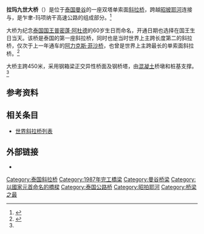 {{Infobox Bridge
|bridge_name   = 拉玛九世大桥
|native_name      = สะพานพระราม 9
|native_name_lang = th
|image         = Rama IX Bridge-2.jpg
|caption       =
|official_name = 
|carries       = 乍聿-玛项纳干高速公路（6车道）
|crosses       = [[昭披耶河|昭披耶河]]
|locale        = {{THA}} [[曼谷|曼谷]]
|maint         = 泰国高速公路及快速交通管理局
|id            =
|design        = 斜拉桥
|mainspan      = {{convert|450|m|ft|0}}
|length        = {{convert|781.2|m|ft|0}}
|width         = {{convert|33|m|ft|0}}
|height        = {{convert|87|m|ft|0}}
|load          =
|clearance     =
|below         = {{convert|41|m|ft|0}}
|traffic       =
|begin         = 1984年10月1日
|complete      =
|open          = 1987年12月5日
|closed        =
|toll          =
|map_cue       =
|map_image     =
|map_text      =
|map_width     =
|coordinates   = {{coord|13.682058|100.519001|type:landmark_region:TH|display=inline,title}}
|lat           =
|long          =
}}

'''拉玛九世大桥'''（{{lang-th|สะพานพระราม 9}}）是位于[[泰国|泰国]][[曼谷|曼谷]]的一座双塔单索面[[斜拉桥|斜拉桥]]，跨越[[昭披耶河|昭披耶河]]连接{{link-en|然那哇县|Yan Nawa District}}与{{link-en|叻巫拉纳县|Rat Burana District}}，是乍聿-玛项纳干高速公路的组成部分。<ref>{{cite web |url=http://uk.peterfraenkel.com/index.php?option=com_content&view=article&id=73:rama-ix-bridge-bangkok&catid=20:projects-civil-bridges&Itemid=69 |title=Rama IX Bridge Bangkok |accessdate=2013-08-05 |publisher=Peter Fraenkel and Partners Ltd |language=en |deadurl=yes |archiveurl=https://web.archive.org/web/20131105105547/http://uk.peterfraenkel.com/index.php?option=com_content&view=article&id=73:rama-ix-bridge-bangkok&catid=20:projects-civil-bridges&Itemid=69 |archivedate=2013年11月5日 |df= }}</ref>

大桥为纪念[[泰国国王|泰国国王]][[普密蓬·阿杜德|普密蓬·阿杜德]]的60岁生日而命名，开通日期也选择在国王生日当天。该桥是泰国的第一座斜拉桥，同时也是当时世界上主跨长度第二的斜拉桥，仅次于上一年通车的[[阿力克斯·菲沙桥|阿力克斯·菲沙桥]]，也曾是世界上主跨最长的单索面斜拉桥。<ref name="opac">{{cite web |url=http://www.opacengineers.com/projects/RamaIX |title=Rama IX Bridge - 10th Year Inspection & Evaluation |accessdate=2013-08-05 |publisher=OPAC Consulting Engineers |language=en |archive-date=2019-09-05 |archive-url=https://web.archive.org/web/20190905051205/http://www.opacengineers.com/projects/RamaIX |dead-url=no }}</ref>

大桥主跨450米，采用钢箱梁正交异性桥面及钢桥塔，由[[混凝土|混凝土]]桥墩和桩基支撑。<ref name="opac"/>

==参考资料==
{{reflist}}

==相关条目==
* [[世界斜拉桥列表|世界斜拉桥列表]]

==外部链接==
* {{Structurae|id=s0000092|title=拉玛九世大桥}}


{{DEFAULTSORT:R}}
[[Category:泰国斜拉桥|Category:泰国斜拉桥]]
[[Category:1987年完工橋梁|Category:1987年完工橋梁]]
[[Category:曼谷桥梁|Category:曼谷桥梁]]
[[Category:以國家元首命名的橋樑|Category:以國家元首命名的橋樑]]
[[Category:泰国公路桥|Category:泰国公路桥]]
[[Category:昭拍耶河|Category:昭拍耶河]]
[[Category:桥梁之最|Category:桥梁之最]]